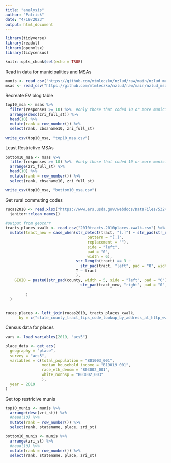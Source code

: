 ```yaml
---
title: "analysis"
author: "Patrick"
date: "4/19/2023"
output: html_document
---
```


```r
library(tidyverse)
library(readxl)
library(openxlsx)
library(tidycensus)

knitr::opts_chunk$set(echo = TRUE)
```

Read in data for municipalities and MSAs
```r

munis <- read_csv("https://github.com/mtmleczko/nzlud/raw/main/nzlud_muni.csv")
msas <- read_csv("https://github.com/mtmleczko/nzlud/raw/main/nzlud_msa.csv")

```
Recreate EV blog table

```r

top10_msa <- msas %>% 
  filter(responses >= 10) %>%  #only those that coded 10 or more municipalities
  arrange(desc(zri_full_st)) %>% 
  head(10) %>% 
  mutate(rank = row_number()) %>% 
  select(rank, cbsaname10, zri_full_st)

write_csv(top10_msa, "top10_msa.csv")

```

Least Restrictive MSAs

```r

bottom10_msa <- msas %>% 
  filter(responses >= 10) %>%  #only those that coded 10 or more municipalities
  arrange(zri_full_st) %>% 
  head(10) %>% 
  mutate(rank = row_number()) %>% 
  select(rank, cbsaname10, zri_full_st)

write_csv(top10_msa, "bottom10_msa.csv")

```

Get rural commuting codes
```r
rucas2010 <- read.xlsx("https://www.ers.usda.gov/webdocs/DataFiles/53241/ruca2010revised.xlsx?v=3536.2", startRow = 2) %>%
  janitor::clean_names()

#output from geocorr
tracts_places_xwalk <- read_csv("2010tracts-2010places-xwalk.csv") %>% 
  mutate(tract_new = case_when(str_detect(tract, "[.]") ~ str_pad(str_replace(tract,
                                    pattern = "[.]",
                                    replacement = ""),
                                    side = "left",
                                    pad = "0",
                                    width = 6),
                               str_length(tract) == 3 ~ 
                                 str_pad(tract, "left", pad = "0", width = 4),
                               T ~ tract
                               ),
    GEOID = paste0(str_pad(county, width = 5, side = "left", pad = "0"),
                                 str_pad(tract_new, "right", pad = "0", width = 6)
                        
         )
  )


rucas_places <- left_join(rucas2010, tracts_places_xwalk,
      by = c("state_county_tract_fips_code_lookup_by_address_at_http_www_ffiec_gov_geocode"= "GEOID"))

```


Census data for places
```r

vars <- load_variables(2019, "acs5")

place_data <- get_acs(
  geography = "place",
  survey = "acs5",
  variables = c(total_population = "B01003_001",
                median_household_income = "B19019_001",
                race_eth_denom = "B03002_001",
                white_nonhsp = "B03002_003"
                ),
  year = 2019
)

```




Get top restricive munis

```r
top10_munis <- munis %>% 
  arrange(desc(zri_st)) %>% 
  #head(10) %>% 
  mutate(rank = row_number()) %>% 
  select(rank, statename, place, zri_st)

bottom10_munis <- munis %>% 
  arrange(zri_st) %>% 
  #head(10) %>% 
  mutate(rank = row_number()) %>% 
  select(rank, statename, place, zri_st)
  
```



